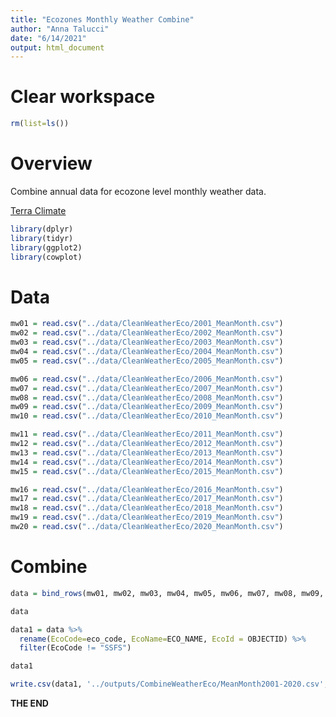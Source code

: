 ```yaml
---
title: "Ecozones Monthly Weather Combine"
author: "Anna Talucci"
date: "6/14/2021"
output: html_document
---
```




# Clear workspace

```r
rm(list=ls()) 
```


# Overview
Combine annual data for ecozone level monthly weather data.

[Terra Climate](https://developers.google.com/earth-engine/datasets/catalog/IDAHO_EPSCOR_TERRACLIMATE#bands)

```r

library(dplyr)
library(tidyr)
library(ggplot2)
library(cowplot)

```

# Data 

```r
mw01 = read.csv("../data/CleanWeatherEco/2001_MeanMonth.csv") 
mw02 = read.csv("../data/CleanWeatherEco/2002_MeanMonth.csv") 
mw03 = read.csv("../data/CleanWeatherEco/2003_MeanMonth.csv") 
mw04 = read.csv("../data/CleanWeatherEco/2004_MeanMonth.csv") 
mw05 = read.csv("../data/CleanWeatherEco/2005_MeanMonth.csv") 
```

```r
mw06 = read.csv("../data/CleanWeatherEco/2006_MeanMonth.csv") 
mw07 = read.csv("../data/CleanWeatherEco/2007_MeanMonth.csv") 
mw08 = read.csv("../data/CleanWeatherEco/2008_MeanMonth.csv") 
mw09 = read.csv("../data/CleanWeatherEco/2009_MeanMonth.csv") 
mw10 = read.csv("../data/CleanWeatherEco/2010_MeanMonth.csv") 
```

```r
mw11 = read.csv("../data/CleanWeatherEco/2011_MeanMonth.csv") 
mw12 = read.csv("../data/CleanWeatherEco/2012_MeanMonth.csv") 
mw13 = read.csv("../data/CleanWeatherEco/2013_MeanMonth.csv") 
mw14 = read.csv("../data/CleanWeatherEco/2014_MeanMonth.csv") 
mw15 = read.csv("../data/CleanWeatherEco/2015_MeanMonth.csv") 
```


```r
mw16 = read.csv("../data/CleanWeatherEco/2016_MeanMonth.csv") 
mw17 = read.csv("../data/CleanWeatherEco/2017_MeanMonth.csv") 
mw18 = read.csv("../data/CleanWeatherEco/2018_MeanMonth.csv") 
mw19 = read.csv("../data/CleanWeatherEco/2019_MeanMonth.csv") 
mw20 = read.csv("../data/CleanWeatherEco/2020_MeanMonth.csv") 
```


# Combine
```r
data = bind_rows(mw01, mw02, mw03, mw04, mw05, mw06, mw07, mw08, mw09, mw10, mw11, mw12, mw13, mw14, mw15, mw16, mw17, mw18, mw19, mw20)

data
```

```r
data1 = data %>% 
  rename(EcoCode=eco_code, EcoName=ECO_NAME, EcoId = OBJECTID) %>%
  filter(EcoCode != "SSFS") 

data1

```

```r
write.csv(data1, '../outputs/CombineWeatherEco/MeanMonth2001-2020.csv',  row.names = FALSE)
```
**THE END**
